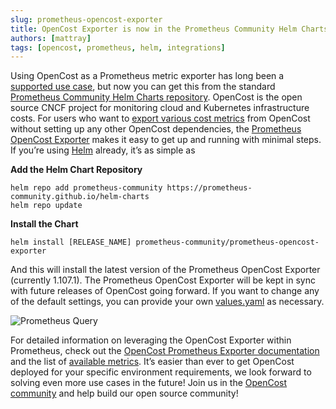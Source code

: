```yaml
---
slug: prometheus-opencost-exporter
title: OpenCost Exporter is now in the Prometheus Community Helm Charts
authors: [mattray]
tags: [opencost, prometheus, helm, integrations]
---
```


Using OpenCost as a Prometheus metric exporter has long been a [supported use case](https://www.opencost.io/docs/integrations/opencost-exporter), but now you can get this from the standard [Prometheus Community Helm Charts repository](https://github.com/prometheus-community/helm-charts). OpenCost is the open source CNCF project for monitoring cloud and Kubernetes infrastructure costs. For users who want to [export various cost metrics](https://www.opencost.io/docs/integrations/prometheus#available-metrics) from OpenCost without setting up any other OpenCost dependencies, the [Prometheus OpenCost Exporter](https://github.com/prometheus-community/helm-charts/tree/main/charts/prometheus-opencost-exporter) makes it easy to get up and running with minimal steps. If you’re using [Helm](https://helm.sh/) already, it’s as simple as

<!--truncate-->

**Add the Helm Chart Repository**

```
helm repo add prometheus-community https://prometheus-community.github.io/helm-charts
helm repo update
```

**Install the Chart**

```
helm install [RELEASE_NAME] prometheus-community/prometheus-opencost-exporter
```

And this will install the latest version of the Prometheus OpenCost Exporter (currently 1.107.1). The Prometheus OpenCost Exporter will be kept in sync with future releases of OpenCost going forward. If you want to change any of the default settings, you can provide your own [values.yaml](https://github.com/prometheus-community/helm-charts/blob/main/charts/prometheus-opencost-exporter/values.yaml) as necessary.

![Prometheus Query](./img/prometheus-query.png)

For detailed information on leveraging the OpenCost Exporter within Prometheus, check out the [OpenCost Prometheus Exporter documentation](https://www.opencost.io/docs/integrations/opencost-exporter) and the list of [available metrics](https://www.opencost.io/docs/integrations/prometheus#available-metrics). It’s easier than ever to get OpenCost deployed for your specific environment requirements, we look forward to solving even more use cases in the future! Join us in the [OpenCost community](https://www.opencost.io/docs/community) and help build our open source community!
